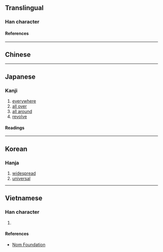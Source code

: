 {{also|遍}}
{{character info}}
==Translingual==

===Han character===
{{Han char|rn=60|rad=彳|as=09|sn=12|four=|canj=HOHSB,HOISB|ids=⿰彳扁}}

====References====
{{Han ref|kx=0369.130|dkj=10174|dj=0695.050|hdz=20836.090|uh=5FA7}}

----

==Chinese==
{{zh-see|遍|v}}

----

==Japanese==

===Kanji===
{{ja-kanji|grade=|rs=彳09}}

# [[everywhere]]
# [[all over]]
# [[all around]]
# [[revolve]]

====Readings====
{{ja-readings
|on=へん, べん
|kun=あまねし, あまねく
}}

----

==Korean==

===Hanja===
{{ko-hanja|편}}

# [[widespread]]
# [[universal]]

----

==Vietnamese==

===Han character===
{{vi-readings|rs=彳09|reading=biến}}

# {{rfdef|vi|sort=彳09}}

====References====
* [http://nomfoundation.org/common/nom_details.php?codepoint=5fa7 Nom Foundation]